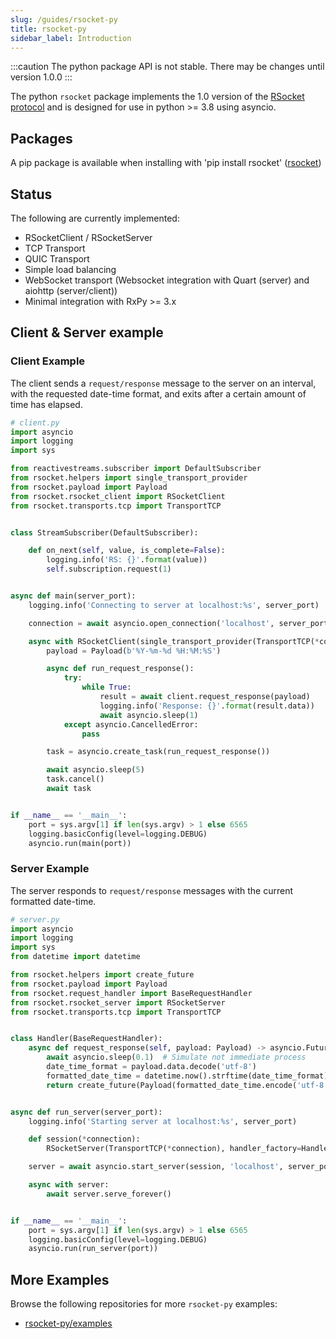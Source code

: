 ```yaml
---
slug: /guides/rsocket-py
title: rsocket-py
sidebar_label: Introduction
---
```


:::caution
The python package API is not stable. There may be changes until version 1.0.0
:::

The python `rsocket` package implements the 1.0 version of the [RSocket protocol](https://rsocket.io/about/protocol)
and is designed for use in python >= 3.8 using asyncio.

## Packages

A pip package is available when installing with
'pip install rsocket' ([rsocket](https://pypi.org/project/rsocket/))

## Status

The following are currently implemented:

- RSocketClient / RSocketServer
- TCP Transport
- QUIC Transport
- Simple load balancing
- WebSocket transport (Websocket integration with Quart (server) and aiohttp (server/client))
- Minimal integration with RxPy >= 3.x

## Client & Server example

### Client Example

The client sends a `request/response` message to the server on an interval, with the requested date-time format, and exits after a certain amount of time has elapsed.

```py
# client.py
import asyncio
import logging
import sys

from reactivestreams.subscriber import DefaultSubscriber
from rsocket.helpers import single_transport_provider
from rsocket.payload import Payload
from rsocket.rsocket_client import RSocketClient
from rsocket.transports.tcp import TransportTCP


class StreamSubscriber(DefaultSubscriber):

    def on_next(self, value, is_complete=False):
        logging.info('RS: {}'.format(value))
        self.subscription.request(1)


async def main(server_port):
    logging.info('Connecting to server at localhost:%s', server_port)

    connection = await asyncio.open_connection('localhost', server_port)

    async with RSocketClient(single_transport_provider(TransportTCP(*connection))) as client:
        payload = Payload(b'%Y-%m-%d %H:%M:%S')

        async def run_request_response():
            try:
                while True:
                    result = await client.request_response(payload)
                    logging.info('Response: {}'.format(result.data))
                    await asyncio.sleep(1)
            except asyncio.CancelledError:
                pass

        task = asyncio.create_task(run_request_response())

        await asyncio.sleep(5)
        task.cancel()
        await task


if __name__ == '__main__':
    port = sys.argv[1] if len(sys.argv) > 1 else 6565
    logging.basicConfig(level=logging.DEBUG)
    asyncio.run(main(port))
```

### Server Example

The server responds to `request/response` messages with the current formatted date-time.

```py
# server.py
import asyncio
import logging
import sys
from datetime import datetime

from rsocket.helpers import create_future
from rsocket.payload import Payload
from rsocket.request_handler import BaseRequestHandler
from rsocket.rsocket_server import RSocketServer
from rsocket.transports.tcp import TransportTCP


class Handler(BaseRequestHandler):
    async def request_response(self, payload: Payload) -> asyncio.Future:
        await asyncio.sleep(0.1)  # Simulate not immediate process
        date_time_format = payload.data.decode('utf-8')
        formatted_date_time = datetime.now().strftime(date_time_format)
        return create_future(Payload(formatted_date_time.encode('utf-8')))


async def run_server(server_port):
    logging.info('Starting server at localhost:%s', server_port)

    def session(*connection):
        RSocketServer(TransportTCP(*connection), handler_factory=Handler)

    server = await asyncio.start_server(session, 'localhost', server_port)

    async with server:
        await server.serve_forever()


if __name__ == '__main__':
    port = sys.argv[1] if len(sys.argv) > 1 else 6565
    logging.basicConfig(level=logging.DEBUG)
    asyncio.run(run_server(port))
```

## More Examples

Browse the following repositories for more `rsocket-py` examples:

- [rsocket-py/examples](https://github.com/rsocket/rsocket-py/tree/master/examples)
